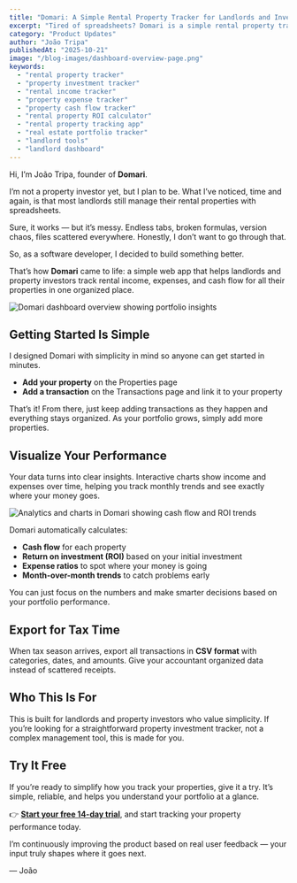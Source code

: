 ```yaml
---
title: "Domari: A Simple Rental Property Tracker for Landlords and Investors"
excerpt: "Tired of spreadsheets? Domari is a simple rental property tracker that helps landlords and investors monitor income, expenses, and ROI effortlessly."
category: "Product Updates"
author: "João Tripa"
publishedAt: "2025-10-21"
image: "/blog-images/dashboard-overview-page.png"
keywords:
  - "rental property tracker"
  - "property investment tracker"
  - "rental income tracker"
  - "property expense tracker"
  - "property cash flow tracker"
  - "rental property ROI calculator"
  - "rental property tracking app"
  - "real estate portfolio tracker"
  - "landlord tools"
  - "landlord dashboard"
---
```


Hi, I’m João Tripa, founder of **Domari**.

I’m not a property investor yet, but I plan to be. What I’ve noticed, time and again, is that most landlords still manage their rental properties with spreadsheets.

Sure, it works — but it’s messy. Endless tabs, broken formulas, version chaos, files scattered everywhere. Honestly, I don’t want to go through that.

So, as a software developer, I decided to build something better.

That’s how **Domari** came to life: a simple web app that helps landlords and property investors track rental income, expenses, and cash flow for all their properties in one organized place.

<Image
  src="/blog-images/dashboard-overview-page.png"
  alt="Domari dashboard overview showing portfolio insights"
  caption="The Domari dashboard gives a clear overview of your rental portfolio at a glance."
/>

## Getting Started Is Simple

I designed Domari with simplicity in mind so anyone can get started in minutes.

- **Add your property** on the Properties page
- **Add a transaction** on the Transactions page and link it to your property

That’s it! From there, just keep adding transactions as they happen and everything stays organized.
As your portfolio grows, simply add more properties.

## Visualize Your Performance

Your data turns into clear insights.
Interactive charts show income and expenses over time, helping you track monthly trends and see exactly where your money goes.

<Image
  src="/blog-images/dashboard-analytics-page.png"
  alt="Analytics and charts in Domari showing cash flow and ROI trends"
  caption="Visualize your cash flow, ROI, and expenses with easy-to-read charts."
/>

Domari automatically calculates:

- **Cash flow** for each property
- **Return on investment (ROI)** based on your initial investment
- **Expense ratios** to spot where your money is going
- **Month-over-month trends** to catch problems early

You can just focus on the numbers and make smarter decisions based on your portfolio performance.

## Export for Tax Time

When tax season arrives, export all transactions in **CSV format** with categories, dates, and amounts. Give your accountant organized data instead of scattered receipts.

## Who This Is For

This is built for landlords and property investors who value simplicity.
If you’re looking for a straightforward property investment tracker, not a complex management tool, this is made for you.

## Try It Free

If you’re ready to simplify how you track your properties, give it a try.
It’s simple, reliable, and helps you understand your portfolio at a glance.

👉 **[Start your free 14-day trial](https://domari.app/signup)**, and start tracking your property performance today.

I’m continuously improving the product based on real user feedback — your input truly shapes where it goes next.

— João
